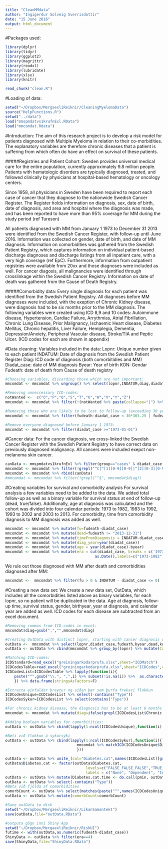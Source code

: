 ```yaml
---
title: "CleanMMdata"
author: "Ingigerdur Solveig Sverrisdottir"
date: "15 June 2016"
output: html_document
---
```


#Packages used:
```r
library(dplyr)
library(tidyr)
library(ggplot2)
library(magrittr)
library(readxl)
library(lubridate)
library(xlsx)
library(knitr)
```

```r
read_chunk("clean.R")
```

#Loading of data:
```r
setwd("~/Dropbox/MergaexliReiknir/CleaningMyelomaData")
source("HelpFunctions.R")
setwd("../data")
load("mmspmdatvs1krufnExl.RData")
load("mmcomdat.Rdata")
```


#Introduction: 
The aim of this research project is to develop a risk model for patients diagnosed with Multiple Myeloma in relation to their co-morbidities. The explanatory variables are therefore chronic diseases that a patient is suffering from which often do have an effect on survival of these patients.

#####Registries and Patient Cohort:
Sweden provides universal medical care for the entire population, currently approximately 9.8 million people. Patients with hematologic disorders are typically diagnosed, treated, and followed clinically by physicians at hospital-based hematology or oncology centers.

Since 1958, all physicians in Sweden have been required to report each case of cancer that they diagnose to the nationwide Swedish Cancer Register. The Register holds information on diagnosis, sex, date of birth, date of diagnosis, and area and hospital where the diagnosis was made, and has been reported to have more than 95% coverage for MM during the study period (ref Tureson) 

All patients diagnosed with MM from January 1 1973 to December 31 2013 were identified from the Swedish Cancer Register, with follow-up until June 2016. Information was collected on gender, date of birth, and date of MM diagnosis. Information on comorbidities was gathered from the Swedish Patient Registry, which captures information on individual patient-based discharge diagnoses and discharge listings from all inpatient care, with a very high coverage (ref EpC). Furthermore,  information from outpatient registries were available from 20xx and those diagnoses were included as well. For cancer diagosis, all malignancies were identified through crosslinkage within the Swedish Cancer Registry. Information on date of death was gathered from the Cause of Death Registry.

#####Comorbidity data:
Every single diagnosis for each patient was identified from the Swedish Patient Registry. All diagnoses before MM diagnoses were included, with the exeption of Chronic Kidney disease, were diagnosis had to be six months prior to the MM diagnosis. The following variables were created using ICD 8,9 and 10 codes: Autoimmune disease, Hypertension, Cardiac Failure, Arrythmias, Atrial Fibrillation, Chronic Lung Disease, Prior Malignancy, Ischaemic Heart disease, Diabetes Mellitus, Chronic hepatitis, Liver Failure, Hemiplegia, Dementia, Depression/Anxiety, Peripheral Vascular disease, Stroke/TIA and Peptic Ulcer. (ICD codes for each are shown in appendix)


#Data cleaning:
Variables included in the data: 
Lopnr: Unique number given to each patient
INDATUM: Date of diagnosis from the Swedish Patient Register
Diag: ICD code of diagnosis (both comorbitidies and MM)
Diadat_case: date of MM diagnosis
Byear: Year of birth
KON: Gendar
Fudeath: date of death from Cause of death registry
```r
#Choosing variables, discarding those which are not important:
mmcomdat <- mmcomdat %>% ungroup() %>% select(lopnr,INDATUM,diag,diadat_case,byear,KON,fudeath) %>% dplyr::rename(kon=KON)

#Removing unneccessary ICD-codes: 
notWanted <-  c("O","P","Q","S","T","U","W","V","Y","Z")
mmcomdat <- mmcomdat %>% filter(!(notWanted %>% paste(collapse="|") %>% grepl(diag)))

#Removing those who are likely to be lost to follow-up (exceeding 30 years of survival after MM diagnosis).
mmcomdat <- mmcomdat %>% filter(fudeath-diadat_case < 30*365.25 | fudeath != "2013-12-31")

#Remove everyone diagnosed before January 1 1973:
mmcomdat <- mmcomdat %>% filter(diadat_case >="1973-01-01")

```

#Cancer data:
For the cancer diagnosis, we cross-linked the Swedish Cancer Register with the Swedish Patient Registry to have correct data on previously diagnosed malignancy. All cancers were included exepct non-melanoma skin cancer. 
```r
canData <- mmspmdatvs1krufnExl %>% filter(group=="cases" & diadat_case >= "1973-01-01" & fudeath-diadat_case > 0) %>% mutate(Cancer=!is.na(can.pre),INDATUM=diadat_case,diag=NA) %>% select(lopnr,INDATUM,diag,diadat_case,byear,KON,fudeath,Cancer) %>% dplyr::rename(kon=KON)
mmcomdat <- mmcomdat %>% filter(!grepl("^C|^[1][0-9][0-9]|^[2][0-3][0-9]",mmcomdat$diag)) %>% mutate(Cancer=FALSE)
mmcomdat <- mmcomdat %>% rbind(canData)
#mmcomdat <- mmcomdat %>% filter(!grepl("^$", mmcomdat$diag))
```


#Creating variables for survival and comorbidity analysis 
For survival analysis a few variables need to be added to the data. We added total follow-up as well as a binary variable for survival status at end of follow-up (dead, true/false). Additionally, age at diagnosis was calculated and the cohort was divided into four calendar periods: 1973 to 1982, 1983 to 1992, 1993 to 2002 and 2003 to 2013. 
For comorbidity, time from comorbidity diagnosis to MM diagnosis was added as well. 

```r
mmcomdat <- mmcomdat %>% mutate(fu=fudeath-diadat_case)
mmcomdat <- mmcomdat %>% mutate(dead=fudeath != "2013-12-31") 
mmcomdat <- mmcomdat %>% mutate(timeFromDiagnosis = INDATUM-diadat_case)
mmcomdat <- mmcomdat %>% mutate(diag_year=year(diadat_case))
mmcomdat <- mmcomdat %>% mutate(age = year(diadat_case)-byear)
mmcomdat <- mmcomdat %>% mutate(era = cut(diadat_case, breaks = c('1973-01-01','1983-01-01','1993-01-01','2003-01-01','2014-01-01') %>%
                                        as.Date(),labels=c("1973-1982","1983-1992","1993-2002","2003-2013")))
```

 
We rule out those diagnosed with MM after death and comorbidities diagnosed after MM: 
```r
mmcomdat <-  mmcomdat %>% filter(fu > 0 & INDATUM - diadat_case <= 0)
```


#Creating a new data set: 
We create a new data set, OutData, which includes all the comorbidities listed above as binary variables, for each lopnr, so no patient will be duplicated in the data. Age at diagnosis, follow-up time, survival status, gender, birthyear, year at diagnosis, and calendar year are added as well. ICD codes for each disease are subtracted from an excel document. 

```r
#Removing commas from ICD-codes in excel:  
mmcomdat$diag=gsub(",","",mmcomdat$diag)

#Creating OutData with distinct lopnr, starting with cancer diagnosis which is cross-linked with another data set: 
outData <-  mmcomdat %>% select(lopnr,diadat_case,fudeath,byear,dead,kon,era,diag_year,age,fu) %>% distinct(lopnr)
outData <- outData %>% cbind(mmcomdat %>% group_by(lopnr) %>% mutate(Cancer=sum(Cancer)!=0) %>% ungroup() %>% distinct(lopnr) %>% select(Cancer))

#Matching ICD-codes: 
ICDStandard=read_excel("greiningarkodarprufa.xlsx",sheet="ICDMatch")
ICDCodesTable=read_excel("greiningarkodarprufa.xlsx",sheet="ICDCodes",col_types=rep("text",ncol(ICDStandard)))
ICDCodesList=ICDCodesTable %>% lapply(function(i){
    paste("^",gsub("\\.", ",",i) %>% subset(!is.na(i)) %>%  as.character(),"$",sep="") %>% paste(collapse="|")
    }) %>% data.frame(stringsAsFactors=F)

#Extracta einfaldar breytur og síðan þær sem þurfa frekari flokkun
ICDCodesUnique=ICDCodesList %>% select(-contains("Type"))
ICDCodesSykur=ICDCodesList %>% select(contains("Type"))

#For chronic kidney disease, the diagnosis has to be at least 6 months prior to MM diagnosis: 
mmcomdat <- mmcomdat %>% mutate(diag=ifelse(grepl(ICDCodesList$Chronic.renal.disease,mmcomdat$diag) & mmcomdat$timeFromDiagnosis > -365.25/2,NA,mmcomdat$diag))

#Adding boolean variables for comorbitities:
outData <- outData %>% cbind(lapply(1:ncol(ICDCodesUnique),function(i) AddBooleanDisease(mmcomdat,outData,ICDCodesUnique[i])) %>%data.frame(stringsAsFactors=F))

#Bæti við flokkun á sykursýki
outData <- outData %>% cbind(lapply(1:ncol(ICDCodesSykur),function(i){
                                mmcomdat %>% matchICD(ICDCodesUnique$Diabetes.Mellitus) %>% LeastTimeFromDiagnosis() %>% AddBooleanDisease(outData=outData,variable=ICDCodesSykur[i]) %>% data.frame(stringsAsFactors=F)
                                }))

outData <- outData %>% unite_(col="Diabetes.cat",names(ICDCodesList)[grep("Type",names(ICDCodesList))])
outData$Diabetes.cat <- factor(outData$Diabetes.cat,
                                    levels=c("FALSE_FALSE_FALSE","TRUE_FALSE_FALSE","FALSE_TRUE_FALSE","FALSE_FALSE_TRUE"),
                                    labels = c("None", "Dependent", "Independent","Unknown"))
outData <- outData %>% mutate(Diabetes.cat.time <- do.call(pmin, outData %>% select(Diabetes.Mellitus.Type.1.time, Diabetes.Mellitus.Type.2.time, Unknown.Diabetes.Type.time))) 
outData <- outData %>% select(-contains("Type"))
#Bæta við fjölda af comorbidities
comorbCount <- outData %>% select(matches(paste("^",names(ICDCodesUnique),"$",collapse="|",sep=""))) %>% rowSums()
outData <- outData %>% mutate(comorbCount=comorbCount)


```


```r
#Save outData to disk
setwd("~/Dropbox/MergaexliReiknir/LikanSamantekt")
save(outData,file="outData.RData")

#outputa gögn inní Shiny App
setwd("~/Dropbox/MergaexliReiknir/RiskUI")
futime <- with(outData,as.numeric(fudeath-diadat_case))
ShinyData <- outData %>% filter(era==4)
save(ShinyData,file="ShinyData.RData")
```







